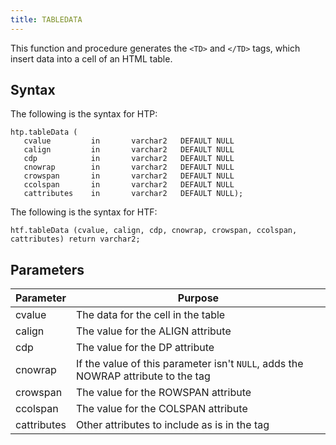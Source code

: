 ```yaml
---
title: TABLEDATA
---
```


This function and procedure generates the `<TD>` and `</TD>` tags, which insert data into a cell of an HTML table.

## Syntax

The following is the syntax for HTP:

```
htp.tableData (
   cvalue         in       varchar2   DEFAULT NULL
   calign         in       varchar2   DEFAULT NULL
   cdp            in       varchar2   DEFAULT NULL
   cnowrap        in       varchar2   DEFAULT NULL
   crowspan       in       varchar2   DEFAULT NULL
   ccolspan       in       varchar2   DEFAULT NULL
   cattributes    in       varchar2   DEFAULT NULL);
```

The following is the syntax for HTF:

```
htf.tableData (cvalue, calign, cdp, cnowrap, crowspan, ccolspan, cattributes) return varchar2;
```

## Parameters

| Parameter | Purpose  |
| --------- | -------- |
| cvalue | The data for the cell in the table |
| calign | The value for the ALIGN attribute |
| cdp | The value for the DP attribute |
| cnowrap | If the value of this parameter isn't `NULL`, adds the NOWRAP attribute to the tag |
| crowspan | The value for the ROWSPAN attribute |
| ccolspan | The value for the COLSPAN attribute |
| cattributes | Other attributes to include as is in the tag |
